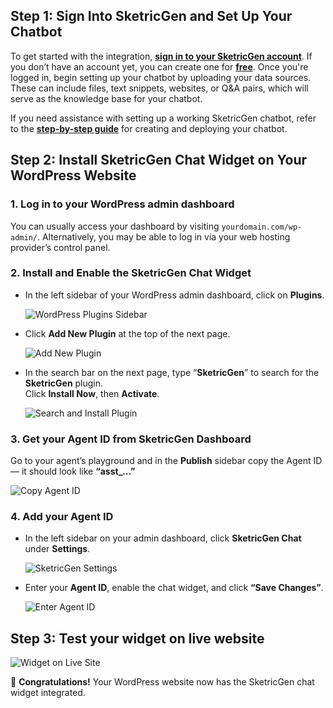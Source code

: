 ## **Step 1: Sign Into SketricGen and Set Up Your Chatbot**

To get started with the integration, **[sign in to your SketricGen account](https://app.sketricgen.ai)**. If you don’t have an account yet, you can create one for **[free](https://app.sketricgen.ai)**. Once you're logged in, begin setting up your chatbot by uploading your data sources. These can include files, text snippets, websites, or Q&A pairs, which will serve as the knowledge base for your chatbot.

If you need assistance with setting up a working SketricGen chatbot, refer to the **[step-by-step guide](https://docs.sketricgen.ai/user-guide/creating-your-first-agent)** for creating and deploying your chatbot.

## **Step 2: Install SketricGen Chat Widget on Your WordPress Website**

### 1. Log in to your WordPress admin dashboard

You can usually access your dashboard by visiting `yourdomain.com/wp-admin/`. Alternatively, you may be able to log in via your web hosting provider’s control panel.

### 2. Install and Enable the SketricGen Chat Widget

- In the left sidebar of your WordPress admin dashboard, click on **Plugins**.

  ![WordPress Plugins Sidebar](/images/wordpress/screenshot1.png)

- Click **Add New Plugin** at the top of the next page.

  ![Add New Plugin](/images/wordpress/screenshot2.png)

- In the search bar on the next page, type “**SketricGen**” to search for the **SketricGen** plugin.  
  Click **Install Now**, then **Activate**.

  ![Search and Install Plugin](/images/wordpress/screenshot3.png)

### 3. Get your Agent ID from SketricGen Dashboard

Go to your agent’s playground and in the **Publish** sidebar copy the Agent ID — it should look like **“asst_…”**

![Copy Agent ID](/images/wordpress/screenshot4.png)

### 4. Add your Agent ID

- In the left sidebar on your admin dashboard, click **SketricGen Chat** under **Settings**.

   ![SketricGen Settings](/images/wordpress/screenshot5.png)

- Enter your **Agent ID**, enable the chat widget, and click **“Save Changes”**.

   ![Enter Agent ID](/images/wordpress/screenshot6.png)

## **Step 3: Test your widget on live website**

![Widget on Live Site](/images/wordpress/screenshot7.png)

🎉 **Congratulations!** Your WordPress website now has the SketricGen chat widget integrated.
